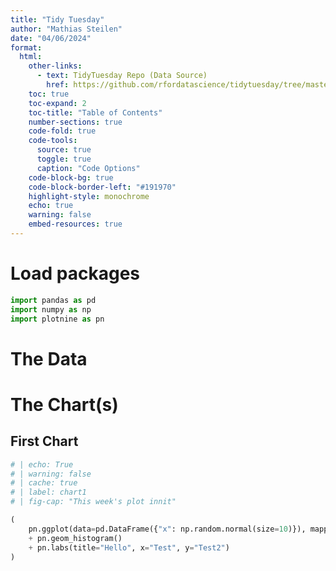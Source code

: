 ```yaml
---
title: "Tidy Tuesday"
author: "Mathias Steilen"
date: "04/06/2024"
format: 
  html:
    other-links:
      - text: TidyTuesday Repo (Data Source)
        href: https://github.com/rfordatascience/tidytuesday/tree/master
    toc: true
    toc-expand: 2
    toc-title: "Table of Contents"
    number-sections: true
    code-fold: true
    code-tools:
      source: true
      toggle: true
      caption: "Code Options"
    code-block-bg: true
    code-block-border-left: "#191970"
    highlight-style: monochrome
    echo: true
    warning: false
    embed-resources: true
---
```


# Load packages {.unnumbered}

```python
import pandas as pd
import numpy as np
import plotnine as pn
```

# The Data

# The Chart(s)

## First Chart

```python
# | echo: True
# | warning: false
# | cache: true
# | label: chart1
# | fig-cap: "This week's plot innit"

(
    pn.ggplot(data=pd.DataFrame({"x": np.random.normal(size=10)}), mapping=pn.aes("x"))
    + pn.geom_histogram()
    + pn.labs(title="Hello", x="Test", y="Test2")
)

```
